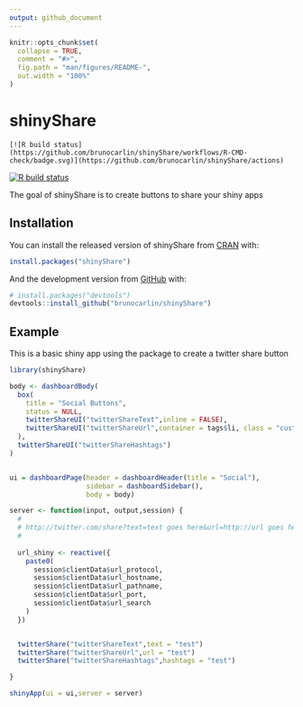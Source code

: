 ```yaml
---
output: github_document
---
```


<!-- README.md is generated from README.Rmd. Please edit that file -->

```r
knitr::opts_chunk$set(
  collapse = TRUE,
  comment = "#>",
  fig.path = "man/figures/README-",
  out.width = "100%"
)
```

# shinyShare

<!-- badges: start -->
    [![R build status](https://github.com/brunocarlin/shinyShare/workflows/R-CMD-check/badge.svg)](https://github.com/brunocarlin/shinyShare/actions)
[![R build status](https://github.com/brunocarlin/shinyShare/workflows/R-CMD-check/badge.svg)](https://github.com/brunocarlin/shinyShare/actions)
<!-- badges: end -->

The goal of shinyShare is to create buttons to share your shiny apps

## Installation

You can install the released version of shinyShare from [CRAN](https://CRAN.R-project.org) with:

``` r
install.packages("shinyShare")
```

And the development version from [GitHub](https://github.com/) with:

``` r
# install.packages("devtools")
devtools::install_github("brunocarlin/shinyShare")
```
## Example

This is a basic shiny app using the package to create a twitter share button

```r
library(shinyShare)

body <- dashboardBody(
  box(
    title = "Social Buttons",
    status = NULL,
    twitterShareUI("twitterShareText",inline = FALSE),
    twitterShareUI("twitterShareUrl",container = tags$li, class = "custom-li-output"),
  ),
  twitterShareUI("twitterShareHashtags")
)


ui = dashboardPage(header = dashboardHeader(title = "Social"),
                   sidebar = dashboardSidebar(),
                   body = body)

server <- function(input, output,session) {
  # 
  # http://twitter.com/share?text=text goes here&url=http://url goes here&hashtags=hashtag1,hashtag2,hashtag3
  # 
  
  url_shiny <- reactive({
    paste0(
      session$clientData$url_protocol,
      session$clientData$url_hostname,
      session$clientData$url_pathname,
      session$clientData$url_port,
      session$clientData$url_search
    )
  })


  twitterShare("twitterShareText",text = "test")
  twitterShare("twitterShareUrl",url = "test")
  twitterShare("twitterShareHashtags",hashtags = "test")

}

shinyApp(ui = ui,server = server)
```

